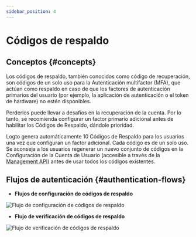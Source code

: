 ```yaml
---
sidebar_position: 4
---
```



# Códigos de respaldo

## Conceptos \{#concepts}

Los códigos de respaldo, también conocidos como código de recuperación, son códigos de un solo uso para la Autenticación multifactor (MFA), que actúan como respaldo en caso de que los factores de autenticación primarios del usuario (por ejemplo, la aplicación de autenticación o el token de hardware) no estén disponibles.

Perderlos puede llevar a desafíos en la recuperación de la cuenta. Por lo tanto, se recomienda configurar un factor primario adicional antes de habilitar los Códigos de Respaldo, dándole prioridad.

Logto genera automáticamente 10 Códigos de Respaldo para los usuarios una vez que configuran un factor adicional. Cada código es de un solo uso. Se aconseja a los usuarios regenerar un nuevo conjunto de códigos en la Configuración de la Cuenta de Usuario (accesible a través de la [Management API](/integrate-logto/interact-with-management-api/)) antes de usar todos los códigos existentes.

## Flujos de autenticación \{#authentication-flows}

- **Flujos de configuración de códigos de respaldo**

<img src={backupCodesSetUpFlowImage} alt="Flujo de configuración de códigos de respaldo" />

- **Flujo de verificación de códigos de respaldo**

<img src={backupCodesVerificationFlowImage} alt="Flujo de verificación de códigos de respaldo" />

